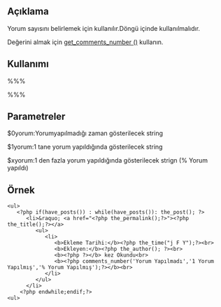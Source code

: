 ==Açıklama==
Yorum sayısını belirlemek için kullanılır.Döngü içinde kullanılmalıdır.

Değerini almak için [[tr:Template_Tags/get_comments_number| get_comments_number ()]] kullanın.

==Kullanımı==

%%%<?php comments_number( $0yorum,$1yorum,xyorum);?>%%%

==Parametreler==

$0yorum:Yorumyapılmadığı zaman gösterilecek string

$1yorum:1 tane yorum yapıldığında gösterilecek string

$xyorum:1 den fazla yorum yapıldığında gösterilecek strign (% Yorum yapıldı)

==Örnek==
<pre>
<ul>
   <?php if(have_posts()) : while(have_posts()): the_post(); ?>
      <li>&raquo; <a href="<?php the_permalink();?>"><?php the_title();?></a>
         <ul>
            <li>
               <b>Ekleme Tarihi:</b><?php the_time("j F Y");?><br>
               <b>Ekleyen:</b><?php the_author(); ?><br>
               <b><?php ?></b> kez Okundu<br>
               <b><?php comments_number('Yorum Yapılmadı','1 Yorum Yapılmış','% Yorum Yapılmış');?></b><br>
            </li>
         </ul>							
      </li>
    <?php endwhile;endif;?>
<ul>
</pre>